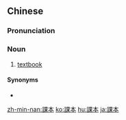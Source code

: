 {{also|课本}}
==Chinese==
{{zh-forms|s=课本}}

===Pronunciation===
{{zh-pron
|m=kèběn
|c=fo3 bun2
|mn=khò-pún
|ma=zh-kèběn.ogg
|cat=n
}}

===Noun===
{{zh-noun|mw=本}}

# [[textbook]]

====Synonyms====
* {{zh-l|教科書}}

{{zh-cat|Education}}

[[zh-min-nan:課本]]
[[ko:課本]]
[[hu:課本]]
[[ja:課本]]
